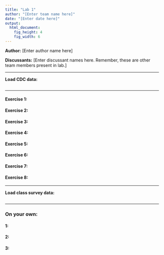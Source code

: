 ```yaml
---
title: "Lab 1"
author: "[Enter team name here]"
date: "[Enter date here]"
output:
  html_document:
    fig_height: 4
    fig_width: 6
---
```


**Author:** [Enter author name here]

**Discussants:** [Enter discussant names here. Remember, these are other team members present in lab.]

* * *

**Load CDC data:**
```r

```

* * *

#### Exercise 1: 


#### Exercise 2:


#### Exercise 3:


#### Exercise 4:


#### Exercise 5:


#### Exercise 6:


#### Exercise 7:


#### Exercise 8:

* * *

**Load class survey data:**
```r

```

* * *
### On your own:


#### 1:


#### 2:


#### 3:


